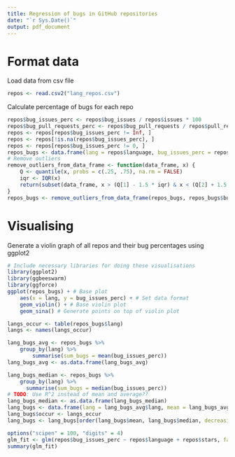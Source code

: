 ```yaml
---
title: Regression of bugs in GitHub repositories
date: "`r Sys.Date()`"
output: pdf_document
---
```


# Format data
Load data from csv file
```r
repos <- read.csv2("lang_repos.csv")
```

Calculate percentage of bugs for each repo
```r
repos$bug_issues_perc <- repos$bug_issues / repos$issues * 100
repos$bug_pull_requests_perc <- repos$bug_pull_requests / repos$pull_requests * 100
repos <- repos[repos$bug_issues_perc != Inf, ]
repos <- repos[!is.na(repos$bug_issues_perc), ]
repos <- repos[repos$bug_issues_perc != 0, ]
repos_bugs <- data.frame(lang = repos$language, bug_issues_perc = repos$bug_issues_perc)
# Remove outliers
remove_outliers_from_data_frame <- function(data_frame, x) {
    Q <- quantile(x, probs = c(.25, .75), na.rm = FALSE)
    iqr <- IQR(x)
    return(subset(data_frame, x > (Q[1] - 1.5 * iqr) & x < (Q[2] + 1.5 * iqr)))
}
repos_bugs <- remove_outliers_from_data_frame(repos_bugs, repos_bugs$bug_issues_perc)
```

# Visualising
Generate a violin graph of all repos and their bug percentages using ggplot2

```r
# Include necessary libraries for doing these visualisations
library(ggplot2)
library(ggbeeswarm)
library(ggforce)
ggplot(repos_bugs) + # Base plot
    aes(x = lang, y = bug_issues_perc) + # Set data format
    geom_violin() + # Base violin plot
    geom_sina() # Generate points on top of violin plot
```

```r
langs_occur <- table(repos_bugs$lang)
langs <- names(langs_occur)

lang_bugs_avg <- repos_bugs %>%
    group_by(lang) %>%
        summarise(sum_bugs = mean(bug_issues_perc))
lang_bugs_avg <- as.data.frame(lang_bugs_avg)

lang_bugs_median <- repos_bugs %>%
    group_by(lang) %>%
      summarise(sum_bugs = median(bug_issues_perc))
# TODO: Use R^2 instead of mean and average??
lang_bugs_median <- as.data.frame(lang_bugs_median)
lang_bugs <- data.frame(lang = lang_bugs_avg$lang, mean = lang_bugs_avg$sum_bugs, median = lang_bugs_median$sum_bugs)
lang_bugs$occur <- langs_occur
lang_bugs <- lang_bugs[order(lang_bugs$mean, lang_bugs$median, decreasing = TRUE), ]

options("scipen" = 100, "digits" = 4)
glm_fit <- glm(repos$bug_issues_perc ~ repos$language + repos$stars, family = "poisson")
summary(glm_fit)
```
